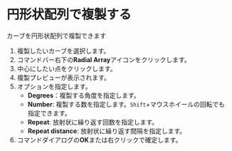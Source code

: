 
# 円形状配列で複製する

カーブを円形状配列で複製できます

<KinouGaiyou shortcut="" command="Radial Array" button="ツールバー右下" />

1. 複製したいカーブを選択します。
2. コマンドバー右下の**Radial Array**アイコンをクリックします。
3. 中心にしたい点をクリックします。
4. 複製プレビューが表示されます。
5. オプションを指定します。
   - **Degrees**：複製する角度を指定します。
   - **Number**: 複製する数を指定します。`Shift`+マウスホイールの回転でも指定できます。
   - **Repeat**: 放射状に繰り返す回数を指定します。
   - **Repeat distance**: 放射状に繰り返す間隔を指定します。
7. コマンドダイアログの**OK**または右クリックで確定します。

